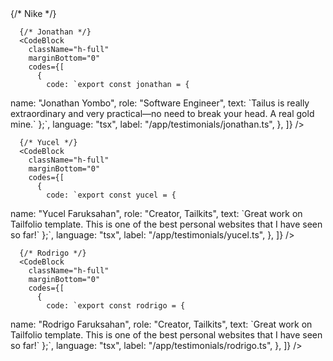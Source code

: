   <div className="grid gap-4 sm:grid-cols-2 md:grid-cols-2 auto-rows-fr items-stretch">
      {/* Nike */}
      <CodeBlock
        className="h-full"
        marginBottom="0"
        codes={[
          {
            code: `export const nike = {
  name: "Shekinah Tshiokufila",
  role: "Software Engineer",
  company: "Nike",
  text: \`Tailus has transformed the way I develop
web applications. Their extensive collection
of UI components, blocks, and templates
has significantly accelerated my workflow.
The flexibility to customize every aspect
allows me to create unique user experiences.
Tailus is a game-changer for modern web
development.\`
};`,
            language: "tsx",
            label: "/app/testimonials/nike.ts",
          },
        ]}
      />

      {/* Jonathan */}
      <CodeBlock
        className="h-full"
        marginBottom="0"
        codes={[
          {
            code: `export const jonathan = {
  name: "Jonathan Yombo",
  role: "Software Engineer",
  text: \`Tailus is really extraordinary and
very practical—no need to break your head.
A real gold mine.\`
};`,
            language: "tsx",
            label: "/app/testimonials/jonathan.ts",
          },
        ]}
      />

      {/* Yucel */}
      <CodeBlock
        className="h-full"
        marginBottom="0"
        codes={[
          {
            code: `export const yucel = {
  name: "Yucel Faruksahan",
  role: "Creator, Tailkits",
  text: \`Great work on Tailfolio template.
This is one of the best personal websites
that I have seen so far!\`
};`,
            language: "tsx",
            label: "/app/testimonials/yucel.ts",
          },
        ]}
      />

      {/* Rodrigo */}
      <CodeBlock
        className="h-full"
        marginBottom="0"
        codes={[
          {
            code: `export const rodrigo = {
  name: "Rodrigo Faruksahan",
  role: "Creator, Tailkits",
  text: \`Great work on Tailfolio template.
This is one of the best personal websites
that I have seen so far!\`
};`,
            language: "tsx",
            label: "/app/testimonials/rodrigo.ts",
          },
        ]}
      />
    </div>